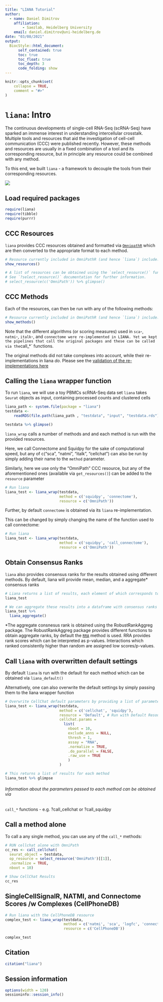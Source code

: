 ```yaml
---
title: "LIANA Tutorial"
author:
  - name: Daniel Dimitrov
    affiliation:
        - Saezlab, Heidelberg University
    email: daniel.dimitrov@uni-heidelberg.de
date: "03/08/2021"
output: 
  BiocStyle::html_document:
      self_contained: true
      toc: true
      toc_float: true
      toc_depth: 3
      code_folding: show
---
```


```r
knitr::opts_chunk$set(
    collapse = TRUE,
    comment = "#>"
)
```

# `liana`: Intro

The continuous developments of single-cell RNA-Seq (scRNA-Seq) have sparked an
immense interest in understanding intercellular crosstalk. Multiple tools and
resources that aid the investigation of cell-cell communication (CCC) were 
published recently. However, these methods and resources are usually in a fixed
combination of a tool and its corresponding resource, but in principle any
resource could be combined with any method.

To this end, we built `liana` - a framework to decouple the tools from their
corresponding resources.

![](../ligrec_pipe.png)

## Load required packages
```r
require(liana)
require(tibble)
require(purrr)
```

## CCC Resources
`liana` provides CCC resources obtained and formatted via [`OmnipathR`](https://github.com/saezlab/OmnipathR) which are then converted to the appropriate format to each method.
```r
# Resource currently included in OmniPathR (and hence `liana`) include:
show_resources()

# A list of resources can be obtained using the `select_resource()` function:
# See `?select_resource()` documentation for further information.
# select_resource(c('OmniPath')) %>% glimpse() 
```
  
  
## CCC Methods
Each of the resources, can then be run with any of the following methods:
```r
# Resource currently included in OmniPathR (and hence `liana`) include:
show_methods()
```
Note that the different algorithms (or scoring measures) used in `sca`-, `natmi`-, `italk`-, and `connectome were re-implemented in LIANA.
Yet we kept the pipelines that call the original packages and these can be called via the `call_*` functions.

The original methods did not take complexes into account, while their re-implementations in liana *do*. 
Please see the [validation of the re-implementations here](https://saezlab.github.io/liana/articles/liana_remethod.html)

## Calling the `liana` wrapper function

To run `liana`, we will use a toy PBMCs scRNA-Seq data set
`liana` takes `Seurat` objects as input, containing processed counts and clustered cells
```r
liana_path <- system.file(package = "liana")
testdata <-
    readRDS(file.path(liana_path , "testdata", "input", "testdata.rds"))

testdata %>% glimpse()
```

`liana_wrap` calls a number of methods and and each method is run with the provided resources.

Here, we call Connectome and Squidpy for the sake of computational speed,
but any of c("sca", "natmi", "italk", "cellchat") can also be run by simply
adding their name to the `method` parameter.

Similarly, here we use only the "OmniPath" CCC resource, but any of the 
aforementioned ones (available via `get_resources()`) can be added to the `resource` parameter
```r
# Run liana
liana_test <- liana_wrap(testdata,
                         method = c('squidpy', 'connectome'),
                         resource = c('OmniPath'))
```
Further, by default `connectome` is obtained via its `liana` re-implementation.


This can be changed by simply changing the name of the function used to call connectome:
```r
# Run liana
liana_test <- liana_wrap(testdata,
                         method = c('squidpy', 'call_connectome'),
                         resource = c('OmniPath'))
```



## Obtain Consensus Ranks
`liana` also provides consensus ranks for the results obtained using different
methods. By default, liana will provide mean, median, and a aggregate* consensus
ranks
```r
# Liana returns a list of results, each element of which corresponds to a method
liana_test

# We can aggregate these results into a dataframe with consensus ranks
liana_test %>%
  liana_aggregate()
```
*The aggregate consnesus rank is obtained using the RobustRankAggreg package.
The RobustRankAggreg package provides different functions to obtain aggregate
ranks, by default the [`RRA`](https://www.ncbi.nlm.nih.gov/pmc/articles/PMC3278763/) method is used.
RRA provides rank scores which can be interpreted as p-values. Interactions which
ranked consistently higher than random are assigned low scores/p-values.


## Call `liana` with overwritten default settings
By default `liana` is run with the default for each method which can be obtained via `liana_default()`

Alternatively, one can also overwrite the default settings by simply passing them to the liana wrapper function
```r
# Overwrite CellChat default parameters by providing a list of parameters
liana_test <- liana_wrap(testdata,
                         method = c('cellchat', 'squidpy'),
                         resource = 'Default', # Run with Default Resources
                         cellchat.params = 
                           list(
                             nboot = 10,
                             exclude_anns = NULL,
                             thresh = 1,
                             assay = "RNA",
                             .normalize = TRUE,
                             .do_parallel = FALSE,
                             .raw_use = TRUE
                             )
                         )

# This returns a list of results for each method
liana_test %>% glimpse
```
###### Information about the parameters passed to each method can be obtained via
`call_*` functions - e.g. ?call_cellchat or ?call_squidpy



## Call a method alone
To call a any single method, you can use any of the `call_*` methods:
```r
# RUN cellchat alone with OmniPath
cc_res <- call_cellchat(
  seurat_object = testdata,
  op_resource = select_resource('OmniPath')[[1]],
  .normalize = TRUE,
  nboot = 10)

# Show CellChat Results
cc_res
```

<!-- ### Reshuffled and Default Resources -->

<!-- Moreover, a Reshuffled (Random) resource can be generated via reshuffling any of the -->
<!-- aforementioned using the `BiRewire` package, and each tool can be run with -->
<!-- its 'Default' resource. -->


## SingleCellSignalR, NATMI, and Connectome Scores /w Complexes (CellPhoneDB)
```r
# Run liana with the CellPhoneDB resource
complex_test <- liana_wrap(testdata,
                           method = c('natmi', 'sca', 'logfc', 'connectome'),
                           resource = c('CellPhoneDB'))

complex_test
```



## Citation
```r
citation("liana")
```


## Session information
```r
options(width = 120)
sessioninfo::session_info()
```

